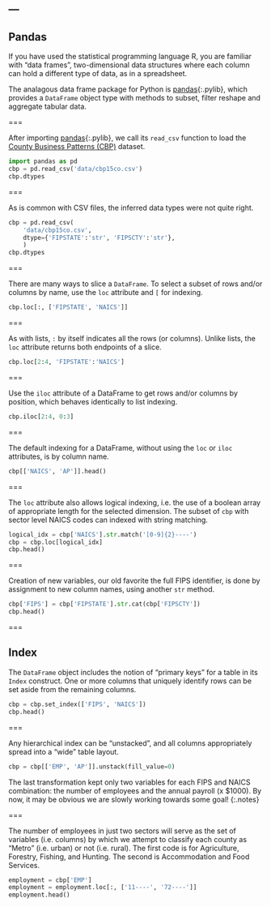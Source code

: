 ---
---

## Pandas

If you have used the statistical programming language R, you are familiar with
"data frames", two-dimensional data structures where each column can hold a 
different type of data, as in a spreadsheet.

The analagous data frame package for Python is [pandas](){:.pylib},
which provides a `DataFrame` object type with methods to subset,
filter reshape and aggregate tabular data.

===

After importing [pandas](){:.pylib}, we call its `read_csv` function
to load the [County Business Patterns (CBP)] dataset.

```python
import pandas as pd
cbp = pd.read_csv('data/cbp15co.csv')
cbp.dtypes
```

[County Business Patterns (CBP)]: https://www.census.gov/programs-surveys/cbp/data/datasets.html

===

As is common with CSV files, the inferred data types were not quite right.

```python
cbp = pd.read_csv(
    'data/cbp15co.csv',
    dtype={'FIPSTATE':'str', 'FIPSCTY':'str'},
    )
cbp.dtypes
```

===

There are many ways to slice a `DataFrame`. To select a subset of rows
and/or columns by name, use the `loc` attribute and `[` for indexing.

```python
cbp.loc[:, ['FIPSTATE', 'NAICS']]
```

===

As with lists, `:` by itself indicates all the rows (or
columns). Unlike lists, the `loc` attribute returns both endpoints of
a slice.

```python
cbp.loc[2:4, 'FIPSTATE':'NAICS']
```

===

Use the `iloc` attribute of a DataFrame to get rows and/or columns by
position, which behaves identically to list indexing.

```python
cbp.iloc[2:4, 0:3]
```

===

The default indexing for a DataFrame, without using the `loc` or
`iloc` attributes, is by column name.

```python
cbp[['NAICS', 'AP']].head()
```

===

The `loc` attribute also allows logical indexing, i.e. the use of a
boolean array of appropriate length for the selected dimension. The
subset of `cbp` with sector level NAICS codes can indexed with string
matching.

```python
logical_idx = cbp['NAICS'].str.match('[0-9]{2}----')
cbp = cbp.loc[logical_idx]
cbp.head()
```

===

Creation of new variables, our old favorite the full FIPS identifier,
is done by assignment to new column names, using another `str` method.

```python
cbp['FIPS'] = cbp['FIPSTATE'].str.cat(cbp['FIPSCTY'])
cbp.head()
```

===

## Index

The `DataFrame` object includes the notion of "primary keys" for a
table in its `Index` construct. One or more columns that uniquely
identify rows can be set aside from the remaining columns.

```python
cbp = cbp.set_index(['FIPS', 'NAICS'])
cbp.head()
```

===

Any hierarchical index can be "unstacked", and all columns appropriately spread into a "wide" table layout.

```python
cbp = cbp[['EMP', 'AP']].unstack(fill_value=0)
```

The last transformation kept only two variables for each FIPS and
NAICS combination: the number of employees and the annual payroll (x
$1000). By now, it may be obvious we are slowly working towards some
goal!
{:.notes}

===

The number of employees in just two sectors will serve as the set of
variables (i.e. columns) by which we attempt to classify each county
as "Metro" (i.e. urban) or not (i.e. rural). The first code is for
Agriculture, Forestry, Fishing, and Hunting. The second is
Accommodation and Food Services.

```python
employment = cbp['EMP']
employment = employment.loc[:, ['11----', '72----']]
employment.head()
```
